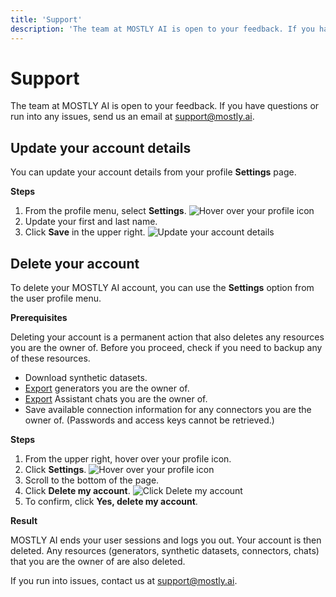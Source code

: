 ```yaml
---
title: 'Support'
description: 'The team at MOSTLY AI is open to your feedback. If you have questions or run into any issues, send us an email.'
---
```



# Support

The team at MOSTLY AI is open to your feedback. If you have questions or run into any issues, send us an email at support@mostly.ai.

## Update your account details

You can update your account details from your profile **Settings** page.

**Steps**

1. From the profile menu, select **Settings**.
    <Image
        src="/docimages/user/account/user-profile-settings.webp"
        alt="Hover over your profile icon"
        width={300}
        height={200}
    />
2. Update your first and last name.
3. Click **Save** in the upper right.
    <Image
        src="/docimages/user/account/update-account-details.webp"
        alt="Update your account details"
        width={800}
        height={200}
    />


## Delete your account

To delete your MOSTLY AI account, you can use the **Settings** option from the user profile menu.

**Prerequisites**

Deleting your account is a permanent action that also deletes any resources you are the owner of. Before you proceed, check if you need to backup any of these resources.

* Download synthetic datasets.
* [Export](/generators/export-import#export-a-generator) generators you are the owner of.
* [Export](/assistant/manage-chats#export-as-a-jupyter-notebook) Assistant chats you are the owner of.
* Save available connection information for any connectors you are the owner of. (Passwords and access keys cannot be retrieved.)

**Steps**

1. From the upper right, hover over your profile icon.
2. Click **Settings**.
    <Image
        src="/docimages/user/delete/01-profile-select-settings.webp"
        alt="Hover over your profile icon"
        width={300}
        height={200}
    />
3. Scroll to the bottom of the page.
4. Click **Delete my account**.
    <Image
        src="/docimages/user/delete/02-click-delete-my-account.webp"
        alt="Click Delete my account"
        width={800}
        height={200}
    />
5. To confirm, click **Yes, delete my account**.

**Result**

MOSTLY AI ends your user sessions and logs you out. Your account is then deleted. Any resources (generators, synthetic datasets, connectors, chats) that you are the owner of are also deleted.

If you run into issues, contact us at support@mostly.ai.
